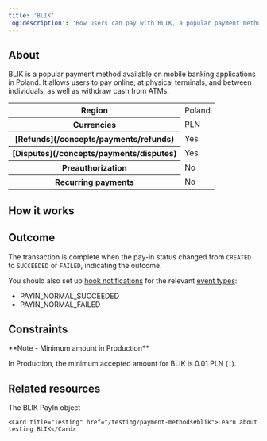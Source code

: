 ```yaml
---
title: 'BLIK'  
'og:description': 'How users can pay with BLIK, a popular payment method in Poland.'  
---
```


## About

BLIK is a popular payment method available on mobile banking applications in Poland. It allows users to pay online, at physical terminals, and between individuals, as well as withdraw cash from ATMs.  

<table class="html-table">
    <tbody>
        <tr>
            <th class="header">Region</th>
            <td class="content">
                Poland
            </td>
            </tr>
        <tr>
            <th class="header">Currencies</th>
            <td class="content">
                PLN
            </td>
            </tr>
        <tr>
            <th class="header">[Refunds](/concepts/payments/refunds)</th>
            <td class="content">
                Yes
            </td>
            </tr>
        <tr>
            <th class="header">[Disputes](/concepts/payments/disputes)</th>
            <td class="content">
                Yes
            </td>
            </tr>
        <tr>
            <th class="header">Preauthorization</th>
            <td class="content">
                No
            </td>
            </tr>
        <tr>
            <th class="header">Recurring payments</th>
            <td class="content">
                No
            </td>
            </tr>
    </tbody>
</table>

## How it works  

<Steps>
    <Step title="On your app or website, the user selects BLIK as the payment method during checkout."> 
    </Step>
    <Step title="The user opens their banking app where they find a six-digit code generated.">
    </Step>
    <Step title="The user copies the code and returns to your app or website.">
    </Step>
    <Step title="The user enters the code to validate the payment.">
    </Step>
</Steps>

## Outcome

The transaction is complete when the pay-in status changed from `CREATED` to `SUCCEEDED` or `FAILED`, indicating the outcome.  

You should also set up [hook notifications](/webhooks) for the relevant [event types](/webhooks/event-types):
- PAYIN_NORMAL_SUCCEEDED  
- PAYIN_NORMAL_FAILED  

## Constraints

<Note>  
**Note - Minimum amount in Production** 
  
In Production, the minimum accepted amount for BLIK is 0.01 PLN (`1`).  
</Note>  

## Related resources  

<CardGroup col={2}> 
    <Card title="Endpoint" href="/api-reference/blik/blik-payin-object">The BLIK PayIn object</Card>  

    <Card title="Testing" href="/testing/payment-methods#blik">Learn about testing BLIK</Card>
</CardGroup>